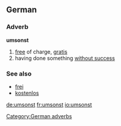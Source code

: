 ==German==

===Adverb===
'''umsonst'''

# [[free]] of charge, [[gratis]]
# having done something [[without success]]

===See also===
*[[frei]]
*[[kostenlos]]

[[Category:German adverbs]]

[[de:umsonst]]
[[fr:umsonst]]
[[io:umsonst]]